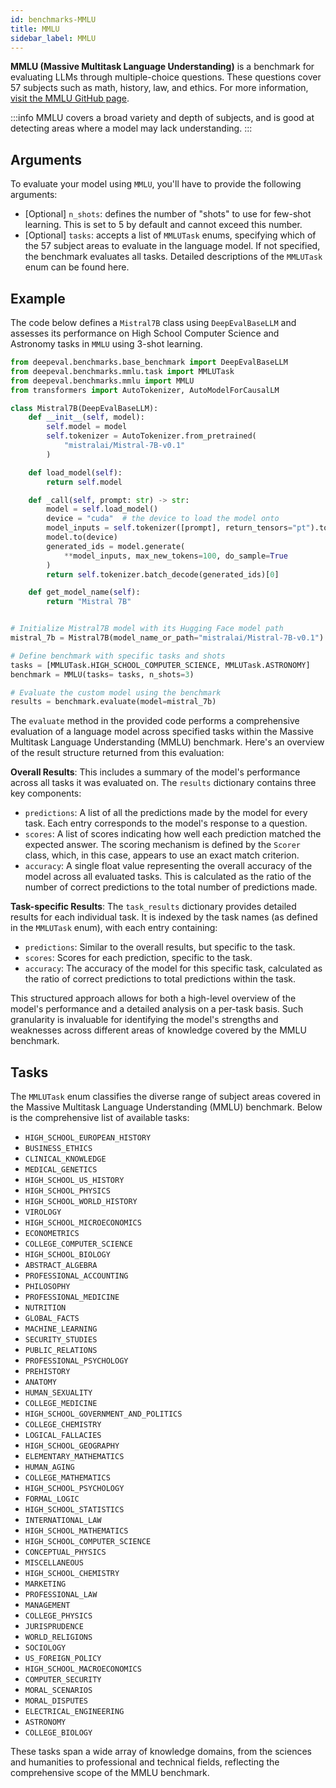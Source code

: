 ```yaml
---
id: benchmarks-MMLU
title: MMLU
sidebar_label: MMLU
---
```



**MMLU (Massive Multitask Language Understanding)** is a benchmark for evaluating LLMs through multiple-choice questions. These questions cover 57 subjects such as math, history, law, and ethics. For more information, [visit the MMLU GitHub page](https://github.com/hendrycks/test).

:::info
MMLU covers a broad variety and depth of subjects, and is good at detecting areas where a model may lack understanding.
:::

## Arguments

To evaluate your model using `MMLU`, you'll have to provide the following arguments:

- [Optional] `n_shots`: defines the number of "shots" to use for few-shot learning. This is set to 5 by default and cannot exceed this number.
- [Optional] `tasks`: accepts a list of `MMLUTask` enums, specifying which of the 57 subject areas to evaluate in the language model. If not specified, the benchmark evaluates all tasks. Detailed descriptions of the `MMLUTask` enum can be found here.

## Example

The code below defines a `Mistral7B` class using `DeepEvalBaseLLM` and assesses its performance on High School Computer Science and Astronomy tasks in `MMLU` using 3-shot learning.

```python
from deepeval.benchmarks.base_benchmark import DeepEvalBaseLLM
from deepeval.benchmarks.mmlu.task import MMLUTask
from deepeval.benchmarks.mmlu import MMLU
from transformers import AutoTokenizer, AutoModelForCausalLM

class Mistral7B(DeepEvalBaseLLM):
    def __init__(self, model):
        self.model = model
        self.tokenizer = AutoTokenizer.from_pretrained(
            "mistralai/Mistral-7B-v0.1"
        )

    def load_model(self):
        return self.model

    def _call(self, prompt: str) -> str:
        model = self.load_model()
        device = "cuda"  # the device to load the model onto
        model_inputs = self.tokenizer([prompt], return_tensors="pt").to(device)
        model.to(device)
        generated_ids = model.generate(
            **model_inputs, max_new_tokens=100, do_sample=True
        )
        return self.tokenizer.batch_decode(generated_ids)[0]

    def get_model_name(self):
        return "Mistral 7B"


# Initialize Mistral7B model with its Hugging Face model path
mistral_7b = Mistral7B(model_name_or_path="mistralai/Mistral-7B-v0.1")

# Define benchmark with specific tasks and shots
tasks = [MMLUTask.HIGH_SCHOOL_COMPUTER_SCIENCE, MMLUTask.ASTRONOMY]
benchmark = MMLU(tasks= tasks, n_shots=3)

# Evaluate the custom model using the benchmark
results = benchmark.evaluate(model=mistral_7b)
```

The `evaluate` method in the provided code performs a comprehensive evaluation of a language model across specified tasks within the Massive Multitask Language Understanding (MMLU) benchmark. Here's an overview of the result structure returned from this evaluation:

**Overall Results**: This includes a summary of the model's performance across all tasks it was evaluated on. The `results` dictionary contains three key components:

- `predictions`: A list of all the predictions made by the model for every task. Each entry corresponds to the model's response to a question.
- `scores`: A list of scores indicating how well each prediction matched the expected answer. The scoring mechanism is defined by the `Scorer` class, which, in this case, appears to use an exact match criterion.
- `accuracy`: A single float value representing the overall accuracy of the model across all evaluated tasks. This is calculated as the ratio of the number of correct predictions to the total number of predictions made.

**Task-specific Results**: The `task_results` dictionary provides detailed results for each individual task. It is indexed by the task names (as defined in the `MMLUTask` enum), with each entry containing:

- `predictions`: Similar to the overall results, but specific to the task.
- `scores`: Scores for each prediction, specific to the task.
- `accuracy`: The accuracy of the model for this specific task, calculated as the ratio of correct predictions to total predictions within the task.

This structured approach allows for both a high-level overview of the model's performance and a detailed analysis on a per-task basis. Such granularity is invaluable for identifying the model's strengths and weaknesses across different areas of knowledge covered by the MMLU benchmark.

## Tasks

The `MMLUTask` enum classifies the diverse range of subject areas covered in the Massive Multitask Language Understanding (MMLU) benchmark. Below is the comprehensive list of available tasks:

- `HIGH_SCHOOL_EUROPEAN_HISTORY`
- `BUSINESS_ETHICS`
- `CLINICAL_KNOWLEDGE`
- `MEDICAL_GENETICS`
- `HIGH_SCHOOL_US_HISTORY`
- `HIGH_SCHOOL_PHYSICS`
- `HIGH_SCHOOL_WORLD_HISTORY`
- `VIROLOGY`
- `HIGH_SCHOOL_MICROECONOMICS`
- `ECONOMETRICS`
- `COLLEGE_COMPUTER_SCIENCE`
- `HIGH_SCHOOL_BIOLOGY`
- `ABSTRACT_ALGEBRA`
- `PROFESSIONAL_ACCOUNTING`
- `PHILOSOPHY`
- `PROFESSIONAL_MEDICINE`
- `NUTRITION`
- `GLOBAL_FACTS`
- `MACHINE_LEARNING`
- `SECURITY_STUDIES`
- `PUBLIC_RELATIONS`
- `PROFESSIONAL_PSYCHOLOGY`
- `PREHISTORY`
- `ANATOMY`
- `HUMAN_SEXUALITY`
- `COLLEGE_MEDICINE`
- `HIGH_SCHOOL_GOVERNMENT_AND_POLITICS`
- `COLLEGE_CHEMISTRY`
- `LOGICAL_FALLACIES`
- `HIGH_SCHOOL_GEOGRAPHY`
- `ELEMENTARY_MATHEMATICS`
- `HUMAN_AGING`
- `COLLEGE_MATHEMATICS`
- `HIGH_SCHOOL_PSYCHOLOGY`
- `FORMAL_LOGIC`
- `HIGH_SCHOOL_STATISTICS`
- `INTERNATIONAL_LAW`
- `HIGH_SCHOOL_MATHEMATICS`
- `HIGH_SCHOOL_COMPUTER_SCIENCE`
- `CONCEPTUAL_PHYSICS`
- `MISCELLANEOUS`
- `HIGH_SCHOOL_CHEMISTRY`
- `MARKETING`
- `PROFESSIONAL_LAW`
- `MANAGEMENT`
- `COLLEGE_PHYSICS`
- `JURISPRUDENCE`
- `WORLD_RELIGIONS`
- `SOCIOLOGY`
- `US_FOREIGN_POLICY`
- `HIGH_SCHOOL_MACROECONOMICS`
- `COMPUTER_SECURITY`
- `MORAL_SCENARIOS`
- `MORAL_DISPUTES`
- `ELECTRICAL_ENGINEERING`
- `ASTRONOMY`
- `COLLEGE_BIOLOGY`

These tasks span a wide array of knowledge domains, from the sciences and humanities to professional and technical fields, reflecting the comprehensive scope of the MMLU benchmark.
